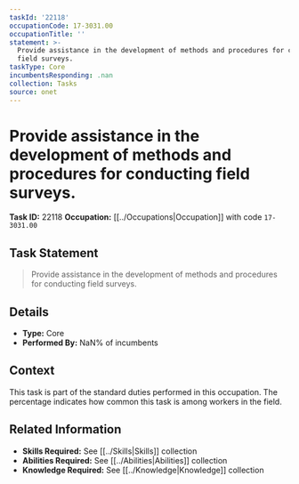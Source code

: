 ```yaml
---
taskId: '22118'
occupationCode: 17-3031.00
occupationTitle: ''
statement: >-
  Provide assistance in the development of methods and procedures for conducting
  field surveys.
taskType: Core
incumbentsResponding: .nan
collection: Tasks
source: onet
---
```

# Provide assistance in the development of methods and procedures for conducting field surveys.

**Task ID:** 22118
**Occupation:** [[../Occupations|Occupation]] with code `17-3031.00`

## Task Statement

> Provide assistance in the development of methods and procedures for conducting field surveys.

## Details

- **Type:** Core
- **Performed By:** NaN% of incumbents

## Context

This task is part of the standard duties performed in this occupation. The percentage indicates how common this task is among workers in the field.

## Related Information

- **Skills Required:** See [[../Skills|Skills]] collection
- **Abilities Required:** See [[../Abilities|Abilities]] collection
- **Knowledge Required:** See [[../Knowledge|Knowledge]] collection
